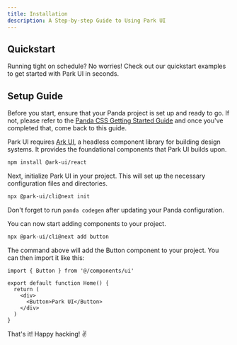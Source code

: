 ```yaml
---
title: Installation
description: A Step-by-step Guide to Using Park UI
---
```


## Quickstart

Running tight on schedule? No worries! Check out our quickstart examples to get started with Park UI in seconds.

<QuickstartGuide />

## Setup Guide

<Steps>
<Step title="Prerequisite" number="1">

Before you start, ensure that your Panda project is set up and ready to go. 
If not, please refer to the [Panda CSS Getting Started Guide](https://panda-css.com/docs/overview/getting-started) and once you've completed that, come back to this guide.

</Step>
<Step title="Install Dependencies" number="2">

Park UI requires [Ark UI](https://ark-ui.com), a headless component library for building design systems.
It provides the foundational components that Park UI builds upon.

```bash multi
npm install @ark-ui/react
```

</Step>
<Step number="3" title="Initialize Park UI">

Next, initialize Park UI in your project. This will set up the necessary configuration files and directories.


```bash
npx @park-ui/cli@next init
```

Don't forget to run `panda codegen` after updating your Panda configuration.

</Step>

<Step number="4" title="Add components">

You can now start adding components to your project.

```bash
npx @park-ui/cli@next add button
```

The command above will add the Button component to your project. You can then import it like this:

```tsx
import { Button } from '@/components/ui'

export default function Home() {
  return (
    <div>
      <Button>Park UI</Button>
    </div>
  )
}
```

That's it! Happy hacking! ✌️
</Step>
</Steps>